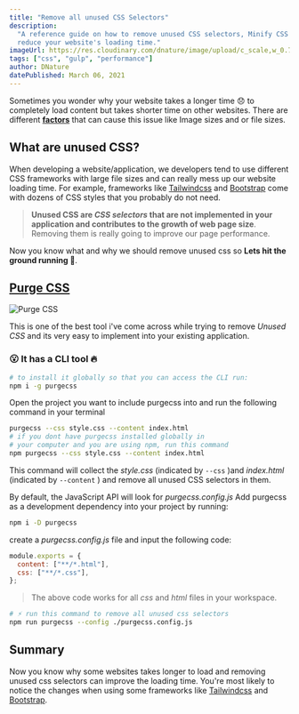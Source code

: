 ```yaml
---
title: "Remove all unused CSS Selectors"
description:
  "A reference guide on how to remove unused CSS selectors, Minify CSS files to
  reduce your website's loading time."
imageUrl: https://res.cloudinary.com/dnature/image/upload/c_scale,w_0.7/v1614290113/blog/unused_css/thumbnail_lbssub.png
tags: ["css", "gulp", "performance"]
author: DNature
datePublished: March 06, 2021
---
```


Sometimes you wonder why your website takes a longer time 😞 to completely load
content but takes shorter time on other websites. There are different
[**factors**](/blog/optimize-your-website-speed) that can cause this issue like
Image sizes and or file sizes.

## What are unused CSS?

When developing a website/application, we developers tend to use different CSS
frameworks with large file sizes and can really mess up our website loading
time. For example, frameworks like [Tailwindcss](https://tailwindcss.com) and
[Bootstrap](https://getbootstrap.com) come with dozens of CSS styles that you
probably do not need.

> **Unused CSS are _CSS selectors_ that are not implemented in your application
> and contributes to the growth of web page size**. Removing them is really
> going to improve our page performance.

Now you know what and why we should remove unused css so **Lets hit the ground
running 🚀**.

## [Purge CSS](https://purgecss.com/)

![Purge CSS](https://res.cloudinary.com/dnature/image/upload/c_scale/v1614290108/blog/unused_css/purgecss_uzjkck.webp)

This is one of the best tool i've come across while trying to remove _Unused
CSS_ and its very easy to implement into your existing application.

### 😮 It has a CLI tool 🔥

```bash
# to install it globally so that you can access the CLI run:
npm i -g purgecss
```

Open the project you want to include purgecss into and run the following command
in your terminal

```bash
purgecss --css style.css --content index.html
# if you dont have purgecss installed globally in
# your computer and you are using npm, run this command
npm purgecss --css style.css --content index.html
```

This command will collect the _style.css_ (indicated by `--css` )and
_index.html_ (indicated by `--content` ) and remove all unused CSS selectors in
them.

By default, the JavaScript API will look for _purgecss.config.js_ Add purgecss
as a development dependency into your project by running:

```bash
npm i -D purgecss
```

create a _purgecss.config.js_ file and input the following code:

```js
module.exports = {
  content: ["**/*.html"],
  css: ["**/*.css"],
};
```

> The above code works for all _css_ and _html_ files in your workspace.

```bash
# ⚡️ run this command to remove all unused css selectors
npm run purgecss --config ./purgecss.config.js
```

## Summary

Now you know why some websites takes longer to load and removing unused css
selectors can improve the loading time. You're most likely to notice the changes
when using some frameworks like [Tailwindcss](https://tailwindcss.com) and
[Bootstrap](https://getbootstrap.com).
